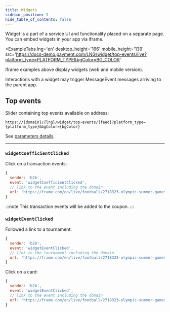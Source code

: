 ```yaml
---
title: Widgets
sidebar_position: 5
hide_table_of_contents: false
---
```





Widget is a part of a service UI and functionality placed on a separate page.
You can embed widgets in your app via iframe.

<ExampleTabs
  lng='en'
  desktop_height='166'
  mobile_height='139'
  src='https://docs-demo.payment.com/LNG/widget/top-events/live?platform_type=PLATFORM_TYPE&bgColor=BG_COLOR'
>
  Iframe examples above display widgets (web and mobile
  version).
</ExampleTabs>

Interactions with a widget may trigger MessageEvent messages arriving to the
parent app.


## Top events

Slider containing top events available on address:

```
https://{domain}/{lng}/widget/top-events/{feed}?platform_type={platform_type}&bgColor={bgColor}
```

See [parameters details](/en/frontend/API).

---


### `widgetCoefficientClicked`

Click on a transaction events:

```js
{
  sender: 'b2b',
  event: 'widgetCoefficientClicked',
  // link to the event including the domain
  url: 'https://frame.com/en/live/football/2718323-olympic-summer-games-2024/546773231-argentina-u23-morocco-u23' 
}
```

:::note
This transaction events will be added to the coupon.
:::


### `widgetEventClicked`

Followed a link to a tournament:

```js
{
  sender: 'b2b',
  event: 'widgetEventClicked',
  // link to the tournament including the domain
  url: 'https://frame.com/en/live/football/2718323-olympic-summer-games-2024/'
}
```

Click on a card:

```js
{
  sender: 'b2b',
  event: 'widgetEventClicked',
  // link to the event including the domain
  url: 'https://frame.com/en/live/football/2718323-olympic-summer-games-2024/546773231-argentina-u23-morocco-u23'
}
```

